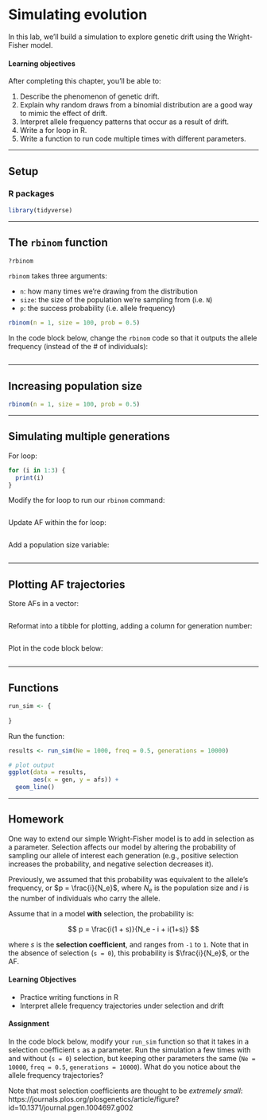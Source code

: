 # Simulating evolution

In this lab, we'll build a simulation to explore genetic drift using the Wright-Fisher model.

#### Learning objectives

After completing this chapter, you'll be able to:

1. Describe the phenomenon of genetic drift.
2. Explain why random draws from a binomial distribution are a good way to mimic the effect of drift.
3. Interpret allele frequency patterns that occur as a result of drift.
4. Write a for loop in R.
5. Write a function to run code multiple times with different parameters.


***


## Setup

### R packages

```r
library(tidyverse)
```


***


## The `rbinom` function

```r
?rbinom
```

`rbinom` takes three arguments:

* `n`: how many times we're drawing from the distribution
* `size`: the size of the population we're sampling from (i.e. `N`)
* `p`: the success probability (i.e. allele frequency)

```r
rbinom(n = 1, size = 100, prob = 0.5)
```

In the code block below, change the `rbinom` code so that it outputs the allele frequency (instead of the # of individuals):

```r

```


***


## Increasing population size

```r
rbinom(n = 1, size = 100, prob = 0.5)
```


***


## Simulating multiple generations

For loop:

```r
for (i in 1:3) {
  print(i)
}
```

Modify the for loop to run our `rbinom` command:

```r

```

Update AF within the for loop:

```r

```

Add a population size variable:

```r

```



***


## Plotting AF trajectories

Store AFs in a vector:

```r

```

Reformat into a tibble for plotting, adding a column for generation number:

```r

```

Plot in the code block below:

```r

```



***


## Functions

```r
run_sim <- {
  
}
```

Run the function:

```r
results <- run_sim(Ne = 1000, freq = 0.5, generations = 10000)

# plot output
ggplot(data = results,
       aes(x = gen, y = afs)) +
  geom_line()
```


***


## Homework

One way to extend our simple Wright-Fisher model is to add in selection as a parameter. Selection affects our model by altering the probability of sampling our allele of interest each generation (e.g., positive selection increases the probability, and negative selection decreases it).

Previously, we assumed that this probability was equivalent to the allele's frequency, or $p = \frac{i}{N_e}$, where $N_e$ is the population size and $i$ is the number of individuals who carry the allele.

Assume that in a model **with** selection, the probability is:

$$
p = \frac{i(1 + s)}{N_e - i + i(1+s)}
$$

where $s$ is the **selection coefficient**, and ranges from `-1` to `1`. Note that in the absence of selection (`s = 0`), this probability is $\frac{i}{N_e}$, or the AF.

#### Learning Objectives

* Practice writing functions in R
* Interpret allele frequency trajectories under selection and drift

#### Assignment

In the code block below, modify your `run_sim` function so that it takes in a selection coefficient `s` as a parameter. Run the simulation a few times with and without (`s = 0`) selection, but keeping other parameters the same (`Ne = 10000`, `freq = 0.5`, `generations = 10000`). What do you notice about the allele frequency trajectories?

Note that most selection coefficients are thought to be _extremely small_: https://journals.plos.org/plosgenetics/article/figure?id=10.1371/journal.pgen.1004697.g002